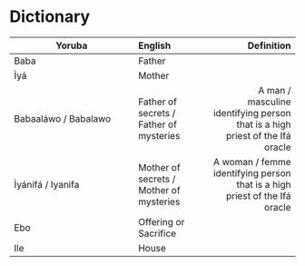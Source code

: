# Dictionary

| Yoruba | English | Definition |
|----------|:-----|------:|
| Baba     | Father  | |
| Ìyá      | Mother  | |
| Babaaláwo / Babalawo| Father of secrets / Father of mysteries | A man / masculine identifying person that is a high priest of the Ifá oracle |
| Ìyánífá / Iyanifa | Mother of secrets / Mother of mysteries | A woman / femme identifying person that is a high priest of the Ifá oracle |
| Ebo | Offering or Sacrifice |
| Ile | House |